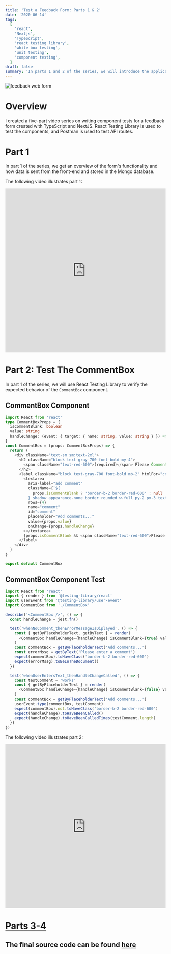```yaml
---
title: 'Test a Feedback Form: Parts 1 & 2'
date: '2020-06-14'
tags:
  [
    'react',
    'Nextjs',
    'TypeScript',
    'react testing library',
    'white box testing',
    'unit testing',
    'component testing',
  ]
draft: false
summary: 'In parts 1 and 2 of the series, we will introduce the application and write our first tests...'
---
```


<div className="text-center mb-8">
  <Image alt="feedback web form" src="/static/images/feedback.png" width={600} height={434} />
</div>

# Overview

I created a five-part video series on writing component tests for a feedback form created with TypeScript and NextJS. React Testing Library is used to test the components, and Postman is used to test API routes.

# Part 1

In part 1 of the series, we get an overview of the form's functionality and how data is sent from the front-end and stored in the Mongo database.

The following video illustrates part 1:

<div style={{ marginBottom: '2em' }}>
  <iframe
    width="100%"
    height="515"
    src="https://www.youtube.com/embed/S0_pYxccfP8"
    title="YouTube video player"
    frameBorder="0"
    allow="accelerometer; autoplay; clipboard-write; encrypted-media; gyroscope; picture-in-picture"
    allowFullScreen
  ></iframe>
</div>

# Part 2: Test The CommentBox

In part 1 of the series, we will use React Testing Library to verify the expected behavior of the `CommentBox` component.

## CommentBox Component

```ts
import React from 'react'
type CommentBoxProps = {
  isCommentBlank: boolean
  value: string
  handleChange: (event: { target: { name: string; value: string } }) => void
}
const CommentBox = (props: CommentBoxProps) => {
  return (
    <div className="text-sm sm:text-2xl">
      <h2 className="block text-gray-700 font-bold my-4">
        <span className="text-red-600">(required)</span> Please Comment On Your Rating
      </h2>
      <label className="block text-gray-700 font-bold mb-2" htmlFor="comment">
        <textarea
          aria-label="add comment"
          className={`${
            props.isCommentBlank ? 'border-b-2 border-red-600' : null
          } shadow appearance-none border rounded w-full py-2 px-3 text-gray-700 leading-tight focus:outline-none focus:shadow-outline`}
          rows={4}
          name="comment"
          id="comment"
          placeholder="Add comments..."
          value={props.value}
          onChange={props.handleChange}
        ></textarea>
        {props.isCommentBlank && <span className="text-red-600">Please enter a comment</span>}
      </label>
    </div>
  )
}

export default CommentBox
```

## CommentBox Component Test

```ts
import React from 'react'
import { render } from '@testing-library/react'
import userEvent from '@testing-library/user-event'
import CommentBox from './CommentBox'

describe('<CommentBox />', () => {
  const handleChange = jest.fn()

  test('whenNoComment_thenErrorMessageIsDiplayed', () => {
    const { getByPlaceholderText, getByText } = render(
      <CommentBox handleChange={handleChange} isCommentBlank={true} value="" />
    )
    const commentBox = getByPlaceholderText('Add comments...')
    const errorMssg = getByText('Please enter a comment')
    expect(commentBox).toHaveClass('border-b-2 border-red-600')
    expect(errorMssg).toBeInTheDocument()
  })

  test('whenUserEntersText_thenHandleChangeCalled', () => {
    const testComment = 'works'
    const { getByPlaceholderText } = render(
      <CommentBox handleChange={handleChange} isCommentBlank={false} value={'test'} />
    )
    const commentBox = getByPlaceholderText('Add comments...')
    userEvent.type(commentBox, testComment)
    expect(commentBox).not.toHaveClass('border-b-2 border-red-600')
    expect(handleChange).toHaveBeenCalled()
    expect(handleChange).toHaveBeenCalledTimes(testComment.length)
  })
})
```

The following video illustrates part 2:

<div style={{ marginBottom: '2em' }}>
  <iframe
    width="100%"
    height="515"
    src="https://www.youtube.com/embed/XsispO0djmQ"
    title="YouTube video player"
    frameBorder="0"
    allow="accelerometer; autoplay; clipboard-write; encrypted-media; gyroscope; picture-in-picture"
    allowFullScreen
  ></iframe>
</div>

<h1 style={{ marginTop: '2em' }}>
  <a href="/blog/test-a-feedback-form/parts-3-and-4">Parts 3-4</a>
</h1>

## The final source code can be found [here](https://github.com/Scrump31/testing-react-forms)

